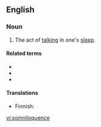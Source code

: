 ==English==

===Noun===
{{en-noun|-}}

# The act of [[talking]] in one's [[sleep]].

====Related terms====
* {{l|en|somniloquist}}
* {{l|en|somniloquous}}
* {{l|en|somniloquy}}

====Translations====
{{trans-top|act of talking in one's sleep}}
* Finnish: {{t|fi|unissapuhuminen}}
{{trans-mid}}
{{trans-bottom}}

[[vi:somniloquence]]